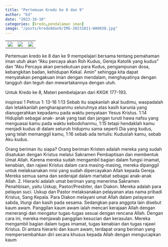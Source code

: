 ```yaml
---
title: "Pertemuan Kredo ke 8 dan 9"
author: "Ed"
date: "2023-10-10"
categories: [kredo,pendalaman iman]
image: "/posts/kredo8dan9/IMG-20231011-WA0038.jpg"
---
```


|                                                |                                                |                                                |
|------------------------|------------------------|------------------------|
| ![](/posts/kredo8dan9/IMG-20231010-WA0063.jpg) | ![](/posts/kredo8dan9/IMG-20231010-WA0051.jpg) | ![](/posts/kredo8dan9/IMG-20231010-WA0059.jpg) |

Pertemuan kredo ke 8 dan ke 9 mempelajari bersama tentang pemahaman iman utuh akan "Aku percaya akan Roh Kudus, Gereja Katolik yang kudus" dan “Aku Percaya akan persekutuan para Kudus, pengampunan dosa, kebangkitan badan, kehidupan Kekal. Amin” sehingga kita dapat menyatakan pengakuan iman dengan mendalam, menghayatinya dengan tangguh dan teguh dan mewartakannya dengan utuh.

Untuk Kredo ke 8, Materi pembelajaran dari KKGK 177-193.

inspirasi 
1 Petrus 1: 13-16
1:13 Sebab itu siapkanlah akal budimu, waspadalah dan letakkanlah pengharapanmu seluruhnya atas kasih karunia yang dianugerahkan kepadamu pada waktu penyataan Yesus Kristus. 1:14 Hiduplah sebagai anak- anak  yang  taat dan  jangan  turuti  hawa  nafsu  yang menguasai kamu pada waktu kebodohanmu, 1:15 tetapi hendaklah kamu menjadi kudus di dalam seluruh hidupmu sama seperti Dia yang kudus, yang telah memanggil  kamu, 1:16 sebab  ada  tertulis:  Kuduslah kamu, sebab Aku kudus.

Orang beriman itu siapa?
	Orang beriman Kristen adalah mereka yang sudah disatukan   dengan      Kristus     melalui      Sakramen Pembaptisan dan membentuk Umat Allah. Karena mereka sudah mengambil bagian dalam fungsi imamat, kenabian, dan rajawi Kristus dalam cara masing-masing, mereka dipanggil untuk melaksanakan misi yang sudah dipercayakan Allah kepada Gereja. Mereka semua sama dan sederajat dalam martabat sebagai anak-anak Allah.
2.	Hierarki adalah umat beriman yang menerima Sakramen Penahbisan, yaitu Uskup, Pastor/Presbiter, dan Diakon. Mereka adalah para pelayan suci. Uskup dan Pastor melaksanakan pelayanan atas nama pribadi Kristus, Sang Kepala. Para Diakon melayani umat Allah dalam pelayanan sabda, liturgi dan kasih pada sesama. Sedangkan para anggota lain disebut kaum awam. Panggilan kaum awam ialah mencari kerajaan Allah dengan menerangi dan mengatur tugas-tugas sesuai dengan rencana Allah. Dengan cara ini, mereka menjawab panggilan kesucian dan kerasulan. Mereka mengambil bagian dalam tugas imamat, tugas kenabian dan tugas rajawi Kristus. Di antara hierarki dan kaum awam, terdapat orang beriman yang mempersembahkan diri secara khusus kepada Allah dengan mengucapkan kaum 	